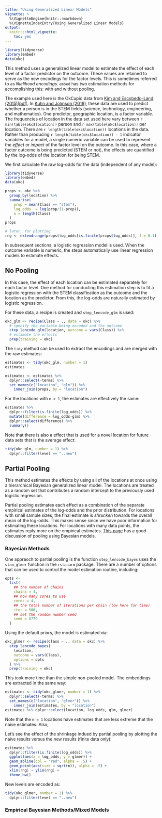 ```yaml
---
title: "Using Generalized Linear Models"
vignette: >
  %\VignetteEngine{knitr::rmarkdown}
  %\VignetteIndexEntry{Using Generalized Linear Models}
output:
  knitr:::html_vignette:
    toc: yes
---
```



```r
library(tidyverse)
library(embed)
data(okc)
```

This method uses a generalized linear model to estimate the effect of each level of a factor predictor on the outcome. These values are retained to serve as the new encodings for the factor levels. This is sometimes referred to as _likelihood encodings_. `embed` has two estimation methods for accomplishing this: with and without pooling. 

The example used here is the OkCupid data from [Kim and Escobedo-Land (2015)(pdf)](http://www.amstat.org/publications/jse/v23n2/kim.pdf). In [Kuhn and Johnson (2018)](http://feat.engineering), these data are used to predict whether a person is in the STEM fields (science, technology, engineering, and mathematics). One predictor, geographic location, is a factor variable. The frequencies of location in the data set used here vary between `r min(table(okc$location))` person and `r max(table(okc$location))` per location. There are `r length(table(okc$location))` locations in the data. Rather than producing `r length(table(okc$location)) - 1` indicator variables for a model, a single numeric variable can be used to represent the _effect_ or _impact_ of the factor level on the outcome. In this case, where a factor outcome is being predicted (STEM or not), the effects are quantified by the log-odds of the location for being STEM.  

We first calculate the raw log-odds for the data (independent of any model):

```r
library(tidyverse)
library(embed)
data(okc)

props <- okc %>%
  group_by(location) %>%
  summarise(
    prop = mean(Class == "stem"),
    log_odds  = log(prop/(1-prop)),
    n = length(Class)
  ) 
props

# later, for plotting
rng <- extendrange(props$log_odds[is.finite(props$log_odds)], f = 0.1)
```

In subsequent sections, a logistic regression model is used. When the outcome variable is numeric, the steps automatically use linear regression models to estimate effects. 

## No Pooling

In this case, the effect of each location can be estimated separately for each factor level. One method for conducting this estimation step is to fit a logistic regression with the STEM classification as the outcome and the location as the predictor. From this, the log-odds are naturally estimated by logistic regression. 

For these data, a recipe is created and `step_lencode_glm` is used:

```r
okc_glm <- recipe(Class ~ ., data = okc) %>%
  # specify the variable being encoded and the outcome
  step_lencode_glm(location, outcome = vars(Class)) %>%
  # estimate the effects
  prep(training = okc)
```

The `tidy` method can be used to extract the encodings and are merged with the raw estimates:

```r
estimates <- tidy(okc_glm, number = 1)
estimates

estimates <- estimates %>% 
  dplyr::select(-terms) %>%
  set_names(c("location", "glm")) %>%
    inner_join(props, by = "location")
```

For the locations with `n > 1`, the estimates are effectively the same:

```r
estimates %>%
  dplyr::filter(is.finite(log_odds)) %>%
  mutate(difference = log_odds-glm) %>%
  dplyr::select(difference) %>%
  summary()
```

Note that there is also a effect that is used for a novel location for future data sets that is the average effect:

```r
tidy(okc_glm, number = 1) %>%
  dplyr::filter(level == "..new") 
```

## Partial Pooling

This method estimates the effects by using all of the locations at once using a hierarchical Bayesian generalized linear model. The locations are treated as a random set that contributes a random intercept to the previously used logistic regression. 

Partial pooling estimates each effect as a combination of the separate empirical estimates of the log-odds and the prior distribution. For locations with small sample sizes, the final estimate is _shrunken_ towards the overall mean of the log-odds. This makes sense since we have poor information for estimating these locations. For locations with many data points, the estimates reply more on the empirical estimates. [This page](https://cran.r-project.org/web/packages/rstanarm/vignettes/glmer.html) has a good discussion of pooling using Bayesian models. 
 
### Bayesian Methods

One appraoch to partial pooling is the function `step_lencode_bayes` uses the `stan_glmer` function in the `rstanarm` package. There are a number of options that can be used to control the model estimation routine, including:

```r
opts <- 
  list(
    ## the number of chains
    chains = 4,
    ## how many cores to use 
    cores = 4,
    ## the total number of iterations per chain (low here for time)
    iter = 500,
    ## set the random number seed
    seed = 8779
  )
```

Using the default priors, the model is estimated via:

```r
okc_glmer <- recipe(Class ~ ., data = okc) %>%
  step_lencode_bayes(
    location,
    outcome = vars(Class),
    options = opts
  ) %>% 
  prep(training = okc)
```

This took more time than the simple non-pooled model. The embeddings are extracted in the same way:

```r
estimates <- tidy(okc_glmer, number = 1) %>% 
  dplyr::select(-terms) %>%
  set_names(c("location", "glmer")) %>%
    inner_join(estimates, by = "location")
estimates %>% dplyr::select(location, log_odds, glm, glmer)
```

Note that the `n = 1` locations have estimates that are less extreme that the naive estimates. Also, 

Let's see the effect of the shrinkage indued by partial pooling by plotting the naive results versus the new results (finite data only):

```r
estimates %>%
  dplyr::filter(is.finite(log_odds)) %>%
  ggplot(aes(x = log_odds, y = glmer)) + 
  geom_abline(col = "red", alpha = .5) + 
  geom_point(aes(size = sqrt(n)), alpha = .5) + 
  xlim(rng) + ylim(rng) +
  theme_bw()
```

New levels are encoded as:

```r
tidy(okc_glmer, number = 1) %>%
  dplyr::filter(level == "..new") 
```

### Empirical Bayesian Methods/Mixed Models


